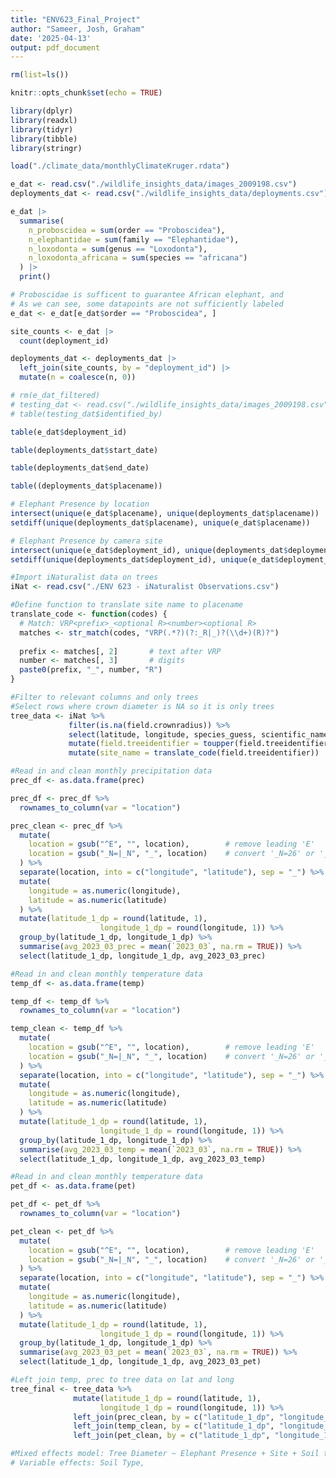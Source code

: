 ```yaml
---
title: "ENV623_Final_Project"
author: "Sameer, Josh, Graham"
date: '2025-04-13'
output: pdf_document
---
```


```r
rm(list=ls())
```

```r
knitr::opts_chunk$set(echo = TRUE)
```

```r
library(dplyr)
library(readxl)
library(tidyr)
library(tibble)
library(stringr)

load("./climate_data/monthlyClimateKruger.rdata")
```

```r

e_dat <- read.csv("./wildlife_insights_data/images_2009198.csv")
deployments_dat <- read.csv("./wildlife_insights_data/deployments.csv")

e_dat |>
  summarise(
    n_proboscidea = sum(order == "Proboscidea"),
    n_elephantidae = sum(family == "Elephantidae"),
    n_loxodonta = sum(genus == "Loxodonta"),
    n_loxodonta_africana = sum(species == "africana")
  ) |>
  print()

# Proboscidae is sufficent to guarantee African elephant, and
# As we can see, some datapoints are not sufficiently labeled
e_dat <- e_dat[e_dat$order == "Proboscidea", ]

site_counts <- e_dat |>
  count(deployment_id)

deployments_dat <- deployments_dat |>
  left_join(site_counts, by = "deployment_id") |>
  mutate(n = coalesce(n, 0))
```

```r
# rm(e_dat_filtered)
# testing_dat <- read.csv("./wildlife_insights_data/images_2009198.csv")
# table(testing_dat$identified_by)

```

```r
table(e_dat$deployment_id)

table(deployments_dat$start_date)

table(deployments_dat$end_date)

table((deployments_dat$placename))

# Elephant Presence by location
intersect(unique(e_dat$placename), unique(deployments_dat$placename))
setdiff(unique(deployments_dat$placename), unique(e_dat$placename))

# Elephant Presence by camera site
intersect(unique(e_dat$deployment_id), unique(deployments_dat$deployment_id))
setdiff(unique(deployments_dat$deployment_id), unique(e_dat$deployment_id))
```

```r
#Import iNaturalist data on trees
iNat <- read.csv("./ENV 623 - iNaturalist Observations.csv")
```

```r
#Define function to translate site name to placename
translate_code <- function(codes) {
  # Match: VRP<prefix>_<optional R><number><optional R>
  matches <- str_match(codes, "VRP(.*?)(?:_R|_)?(\\d+)(R)?")
  
  prefix <- matches[, 2]       # text after VRP
  number <- matches[, 3]       # digits
  paste0(prefix, "_", number, "R")
}
```

```r
#Filter to relevant columns and only trees
#Select rows where crown diameter is NA so it is only trees
tree_data <- iNat %>%
             filter(is.na(field.crownradius)) %>%
             select(latitude, longitude, species_guess, scientific_name, common_name, field.stemdiameter, field.treeidentifier) %>%
             mutate(field.treeidentifier = toupper(field.treeidentifier)) %>%
             mutate(site_name = translate_code(field.treeidentifier))
```

```r
#Read in and clean monthly precipitation data
prec_df <- as.data.frame(prec)

prec_df <- prec_df %>%
  rownames_to_column(var = "location")

prec_clean <- prec_df %>%
  mutate(
    location = gsub("^E", "", location),        # remove leading 'E'
    location = gsub("_N=|_N", "_", location)    # convert '_N=26' or '_N26' into '_26'
  ) %>%
  separate(location, into = c("longitude", "latitude"), sep = "_") %>%
  mutate(
    longitude = as.numeric(longitude),
    latitude = as.numeric(latitude)
  ) %>%
  mutate(latitude_1_dp = round(latitude, 1),
                    longitude_1_dp = round(longitude, 1)) %>%
  group_by(latitude_1_dp, longitude_1_dp) %>%
  summarise(avg_2023_03_prec = mean(`2023_03`, na.rm = TRUE)) %>%
  select(latitude_1_dp, longitude_1_dp, avg_2023_03_prec)

```

```r
#Read in and clean monthly temperature data
temp_df <- as.data.frame(temp)

temp_df <- temp_df %>%
  rownames_to_column(var = "location")

temp_clean <- temp_df %>%
  mutate(
    location = gsub("^E", "", location),        # remove leading 'E'
    location = gsub("_N=|_N", "_", location)    # convert '_N=26' or '_N26' into '_26'
  ) %>%
  separate(location, into = c("longitude", "latitude"), sep = "_") %>%
  mutate(
    longitude = as.numeric(longitude),
    latitude = as.numeric(latitude)
  ) %>%
  mutate(latitude_1_dp = round(latitude, 1),
                    longitude_1_dp = round(longitude, 1)) %>%
  group_by(latitude_1_dp, longitude_1_dp) %>%
  summarise(avg_2023_03_temp = mean(`2023_03`, na.rm = TRUE)) %>%
  select(latitude_1_dp, longitude_1_dp, avg_2023_03_temp)

```

```r
#Read in and clean monthly temperature data
pet_df <- as.data.frame(pet)

pet_df <- pet_df %>%
  rownames_to_column(var = "location")

pet_clean <- pet_df %>%
  mutate(
    location = gsub("^E", "", location),        # remove leading 'E'
    location = gsub("_N=|_N", "_", location)    # convert '_N=26' or '_N26' into '_26'
  ) %>%
  separate(location, into = c("longitude", "latitude"), sep = "_") %>%
  mutate(
    longitude = as.numeric(longitude),
    latitude = as.numeric(latitude)
  ) %>%
  mutate(latitude_1_dp = round(latitude, 1),
                    longitude_1_dp = round(longitude, 1)) %>%
  group_by(latitude_1_dp, longitude_1_dp) %>%
  summarise(avg_2023_03_pet = mean(`2023_03`, na.rm = TRUE)) %>%
  select(latitude_1_dp, longitude_1_dp, avg_2023_03_pet)

```

```r
#Left join temp, prec to tree data on lat and long 
tree_final <- tree_data %>%
              mutate(latitude_1_dp = round(latitude, 1),
                    longitude_1_dp = round(longitude, 1)) %>%
              left_join(prec_clean, by = c("latitude_1_dp", "longitude_1_dp")) %>%
              left_join(temp_clean, by = c("latitude_1_dp", "longitude_1_dp")) %>%
              left_join(pet_clean, by = c("latitude_1_dp", "longitude_1_dp"))
```


```r
#Mixed effects model: Tree Diameter ~ Elephant Presence + Site + Soil type + Temperature + Precipitation
# Variable effects: Soil Type, 


```

